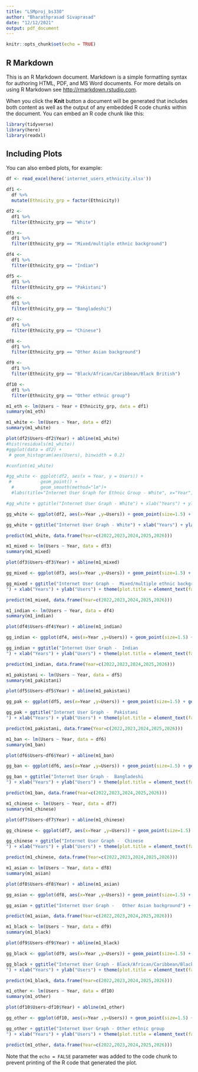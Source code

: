 ---
title: "LSMproj_bs330"
author: "Bharathprasad Sivaprasad"
date: "12/12/2021"
output: pdf_document
---

```{r setup, include=FALSE}
knitr::opts_chunk$set(echo = TRUE)
```

## R Markdown

This is an R Markdown document. Markdown is a simple formatting syntax for authoring HTML, PDF, and MS Word documents. For more details on using R Markdown see <http://rmarkdown.rstudio.com>.

When you click the **Knit** button a document will be generated that includes both content as well as the output of any embedded R code chunks within the document. You can embed an R code chunk like this:

```{r}
library(tidyverse)
library(here)
library(readxl)
```

## Including Plots

You can also embed plots, for example:

```{r}
df <- read_excel(here('internet_users_ethnicity.xlsx'))
```

```{r}
df1 <- 
  df %>% 
  mutate(Ethnicity_grp = factor(Ethnicity))
```

```{r}
df2 <- 
  df1 %>% 
  filter(Ethnicity_grp == "White")
```

```{r}
df3 <- 
  df1 %>% 
  filter(Ethnicity_grp == "Mixed/multiple ethnic background")

df4 <- 
  df1 %>% 
  filter(Ethnicity_grp == "Indian")

df5 <- 
  df1 %>% 
  filter(Ethnicity_grp == "Pakistani")

df6 <- 
  df1 %>% 
  filter(Ethnicity_grp == "Bangladeshi")

df7 <- 
  df1 %>% 
  filter(Ethnicity_grp == "Chinese")

df8 <- 
  df1 %>% 
  filter(Ethnicity_grp == "Other Asian background")

df9 <- 
  df1 %>% 
  filter(Ethnicity_grp == "Black/African/Caribbean/Black British")

df10 <- 
  df1 %>% 
  filter(Ethnicity_grp == "Other ethnic group")
```

```{r results='hide', fig.show='hide'}
m1_eth <- lm(Users ~ Year + Ethnicity_grp, data = df1)
summary(m1_eth)
```

```{r results='hide', fig.show='hide'}
m1_white <- lm(Users ~ Year, data = df2)
summary(m1_white)

plot(df2$Users~df2$Year) + abline(m1_white)
#hist(residuals(m1_white))
#ggplot(data = df2) + 
 # geom_histogram(aes(Users), binwidth = 0.2)

#confint(m1_white)

#gg_white <- ggplot(df2, aes(x = Year, y = Users)) +
 #           geom_point() +
  #          geom_smooth(method="lm")+
  #labs(title="Internet User Graph for Ethnic Group - White", x="Year", y="User Count")

#gg_white + ggtitle("Internet User Graph - White") + xlab("Years") + ylab("User Count") + theme(plot.title = element_text(face = "bold", hjust = "0.5"))

gg_white <- ggplot(df2, aes(x=Year ,y=Users)) + geom_point(size=1.5) + geom_abline(slope = coef(m1_white)[[2]], intercept = coef(m1_white)[[1]], colour="blue")

gg_white + ggtitle("Internet User Graph - White") + xlab("Years") + ylab("Users") + theme(plot.title = element_text(face = "bold", hjust = "0.5"))

predict(m1_white, data.frame(Year=c(2022,2023,2024,2025,2026)))
```

```{r results='hide', fig.show='hide'}
m1_mixed <- lm(Users ~ Year, data = df3)
summary(m1_mixed)

plot(df3$Users~df3$Year) + abline(m1_mixed)

gg_mixed <- ggplot(df3, aes(x=Year ,y=Users)) + geom_point(size=1.5) + geom_abline(slope = coef(m1_mixed)[[2]], intercept = coef(m1_mixed)[[1]], colour="blue")

gg_mixed + ggtitle("Internet User Graph -  Mixed/multiple ethnic background 
") + xlab("Years") + ylab("Users") + theme(plot.title = element_text(face = "bold", hjust = "0.5"))

predict(m1_mixed, data.frame(Year=c(2022,2023,2024,2025,2026)))
```
```{r results='hide', fig.show='hide'}
m1_indian <- lm(Users ~ Year, data = df4)
summary(m1_indian)

plot(df4$Users~df4$Year) + abline(m1_indian)

gg_indian <- ggplot(df4, aes(x=Year ,y=Users)) + geom_point(size=1.5) + geom_abline(slope = coef(m1_indian)[[2]], intercept = coef(m1_indian)[[1]], colour="blue")

gg_indian + ggtitle("Internet User Graph -  Indian 
") + xlab("Years") + ylab("Users") + theme(plot.title = element_text(face = "bold", hjust = "0.5"))

predict(m1_indian, data.frame(Year=c(2022,2023,2024,2025,2026)))
```
```{r results='hide', fig.show='hide'}
m1_pakistani <- lm(Users ~ Year, data = df5)
summary(m1_pakistani)

plot(df5$Users~df5$Year) + abline(m1_pakistani)

gg_pak <- ggplot(df5, aes(x=Year ,y=Users)) + geom_point(size=1.5) + geom_abline(slope = coef(m1_pakistani)[[2]], intercept = coef(m1_pakistani)[[1]], colour="blue")

gg_pak + ggtitle("Internet User Graph -  Pakistani 
") + xlab("Years") + ylab("Users") + theme(plot.title = element_text(face = "bold", hjust = "0.5"))

predict(m1_pakistani, data.frame(Year=c(2022,2023,2024,2025,2026)))
```
```{r results='hide', fig.show='hide'}
m1_ban <- lm(Users ~ Year, data = df6)
summary(m1_ban)

plot(df6$Users~df6$Year) + abline(m1_ban)

gg_ban <- ggplot(df6, aes(x=Year ,y=Users)) + geom_point(size=1.5) + geom_abline(slope = coef(m1_ban)[[2]], intercept = coef(m1_ban)[[1]], colour="blue")

gg_ban + ggtitle("Internet User Graph -  Bangladeshi 
") + xlab("Years") + ylab("Users") + theme(plot.title = element_text(face = "bold", hjust = "0.5"))

predict(m1_ban, data.frame(Year=c(2022,2023,2024,2025,2026)))
```
```{r results='hide', fig.show='hide'}
m1_chinese <- lm(Users ~ Year, data = df7)
summary(m1_chinese)

plot(df7$Users~df7$Year) + abline(m1_chinese)

gg_chinese <- ggplot(df7, aes(x=Year ,y=Users)) + geom_point(size=1.5) + geom_abline(slope = coef(m1_chinese)[[2]], intercept = coef(m1_chinese)[[1]], colour="blue")

gg_chinese + ggtitle("Internet User Graph -  Chinese 
") + xlab("Years") + ylab("Users") + theme(plot.title = element_text(face = "bold", hjust = "0.5"))

predict(m1_chinese, data.frame(Year=c(2022,2023,2024,2025,2026)))
```
```{r results='hide', fig.show='hide'}
m1_asian <- lm(Users ~ Year, data = df8)
summary(m1_asian)

plot(df8$Users~df8$Year) + abline(m1_asian)

gg_asian <- ggplot(df8, aes(x=Year ,y=Users)) + geom_point(size=1.5) + geom_abline(slope = coef(m1_asian)[[2]], intercept = coef(m1_asian)[[1]], colour="blue")

gg_asian + ggtitle("Internet User Graph -   Other Asian background") + xlab("Years") + ylab("Users") + theme(plot.title = element_text(face = "bold", hjust = "0.5"))

predict(m1_asian, data.frame(Year=c(2022,2023,2024,2025,2026)))
```
```{r results='hide', fig.show='hide'}
m1_black <- lm(Users ~ Year, data = df9)
summary(m1_black)

plot(df9$Users~df9$Year) + abline(m1_black)

gg_black <- ggplot(df9, aes(x=Year ,y=Users)) + geom_point(size=1.5) + geom_abline(slope = coef(m1_black)[[2]], intercept = coef(m1_black)[[1]], colour="blue")

gg_black + ggtitle("Internet User Graph - Black/African/Caribbean/Black British 
") + xlab("Years") + ylab("Users") + theme(plot.title = element_text(face = "bold", hjust = "0.5"))

predict(m1_black, data.frame(Year=c(2022,2023,2024,2025,2026)))
```
```{r results='hide', fig.show='hide'}
m1_other <- lm(Users ~ Year, data = df10)
summary(m1_other)

plot(df10$Users~df10$Year) + abline(m1_other)

gg_other <- ggplot(df10, aes(x=Year ,y=Users)) + geom_point(size=1.5) + geom_abline(slope = coef(m1_other)[[2]], intercept = coef(m1_other)[[1]], colour="blue")

gg_other + ggtitle("Internet User Graph - Other ethnic group 
") + xlab("Years") + ylab("Users") + theme(plot.title = element_text(face = "bold", hjust = "0.5"))

predict(m1_other, data.frame(Year=c(2022,2023,2024,2025,2026)))
```



Note that the `echo = FALSE` parameter was added to the code chunk to prevent printing of the R code that generated the plot.

